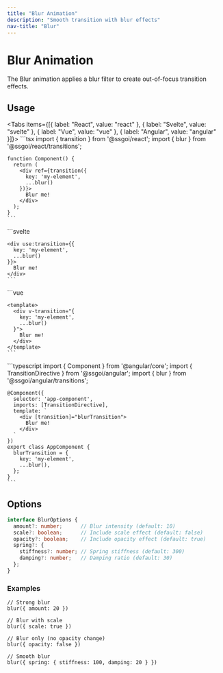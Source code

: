 ```yaml
---
title: "Blur Animation"
description: "Smooth transition with blur effects"
nav-title: "Blur"
---
```


# Blur Animation

The Blur animation applies a blur filter to create out-of-focus transition effects.

<TransitionDemo type="blur" />

## Usage

<Tabs items={[{ label: "React", value: "react" }, { label: "Svelte", value: "svelte" }, { label: "Vue", value: "vue" }, { label: "Angular", value: "angular" }]}>
  <TabPanel value="react">
    ```tsx
    import { transition } from '@ssgoi/react';
    import { blur } from '@ssgoi/react/transitions';

    function Component() {
      return (
        <div ref={transition({
          key: 'my-element',
          ...blur()
        })}>
          Blur me!
        </div>
      );
    }
    ```
  </TabPanel>
  <TabPanel value="svelte">
    ```svelte
    <script>
      import { transition } from '@ssgoi/svelte';
      import { blur } from '@ssgoi/svelte/transitions';
    </script>

    <div use:transition={{
      key: 'my-element',
      ...blur()
    }}>
      Blur me!
    </div>
    ```
  </TabPanel>
  <TabPanel value="vue">
    ```vue
    <script setup>
    import { blur } from '@ssgoi/vue/transitions';
    </script>

    <template>
      <div v-transition="{
        key: 'my-element',
        ...blur()
      }">
        Blur me!
      </div>
    </template>
    ```
  </TabPanel>
  <TabPanel value="angular">
    ```typescript
    import { Component } from '@angular/core';
    import { TransitionDirective } from '@ssgoi/angular';
    import { blur } from '@ssgoi/angular/transitions';

    @Component({
      selector: 'app-component',
      imports: [TransitionDirective],
      template: `
        <div [transition]="blurTransition">
          Blur me!
        </div>
      `
    })
    export class AppComponent {
      blurTransition = {
        key: 'my-element',
        ...blur(),
      };
    }
    ```
  </TabPanel>
</Tabs>

## Options

```typescript
interface BlurOptions {
  amount?: number;      // Blur intensity (default: 10)
  scale?: boolean;      // Include scale effect (default: false)
  opacity?: boolean;    // Include opacity effect (default: true)
  spring?: {
    stiffness?: number; // Spring stiffness (default: 300)
    damping?: number;   // Damping ratio (default: 30)
  };
}
```

### Examples

```tsx
// Strong blur
blur({ amount: 20 })

// Blur with scale
blur({ scale: true })

// Blur only (no opacity change)
blur({ opacity: false })

// Smooth blur
blur({ spring: { stiffness: 100, damping: 20 } })
```